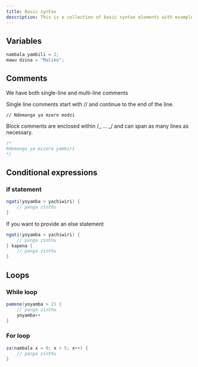 ```yaml
---
title: Basic syntax
description: This is a collection of basic syntax elements with examples
---
```


## Variables

```go
nambala yambili = 2;
mawu dzina = "Maliko";
```

## Comments

We have both single-line and multi-line comments

Single line comments start with // and continue to the end of the line.

```duwa
// Ndemanga ya mzere modzi
```

Block comments are enclosed within /_ ... _/ and can span as many lines as necessary.

```c#
/*
Ndemanga ya mizere yambiri
*/
```

## Conditional expressions

### if statement

```c#
ngati(yoyamba > yachiwiri) {
    // panga zinthu
}
```

If you want to provide an else statement

```c#
ngati(yoyamba > yachiwiri) {
    // panga zinthu
} kapena {
    // panga zinthu
}
```

## Loops

### While loop

```csharp
pamene(yoyamba > 2) {
    // panga zinthu
    yoyamba++
}
```

### For loop

```csharp
za(nambala x = 0; x > 5; x++) {
    // panga zinthu
}
```
